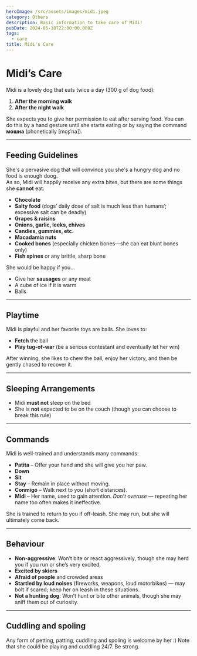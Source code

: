 ```yaml
---
heroImage: /src/assets/images/midi.jpeg
category: Others
description: Basic information to take care of Midi!
pubDate: 2024-05-18T22:00:00.000Z
tags:
  - care
title: Midi's Care
---
```


# Midi’s Care

Midi is a lovely dog that eats twice a day (300 g of dog food):

1. **After the morning walk**  
2. **After the night walk**

She expects you to give her permission to eat after serving food. You can do this by a hand gesture until she starts eating or by saying the command **мошна** (phonetically [moʂˈna]).

---

## Feeding Guidelines  
She's a pervasive dog that will convince you she's a hungry dog and no food is enough doog.  
As so, Midi will happily receive any extra bites, but there are some things she **cannot** eat:

- **Chocolate**  
- **Salty food** (dogs’ daily dose of salt is much less than humans’; excessive salt can be deadly)  
- **Grapes & raisins**  
- **Onions, garlic, leeks, chives**  
- **Candies, gummies, etc.**  
- **Macadamia nuts**  
- **Cooked bones** (especially chicken bones—she can eat blunt bones only)  
- **Fish spines** or any brittle, sharp bone  

She would be happy if you...  
- Give her **sausages** or any meat  
- A cube of ice if it is warm  
- Balls  

---

## Playtime

Midi is playful and her favorite toys are balls. She loves to:

- **Fetch** the ball  
- **Play tug-of-war** (be a serious contestant and eventually let her win)  

After winning, she likes to chew the ball, enjoy her victory, and then be gently chased to recover it.

---

## Sleeping Arrangements

- Midi **must not** sleep on the bed  
- She is **not** expected to be on the couch (though you can choose to break this rule)  

---

## Commands

Midi is well-trained and understands many commands:

- **Patita** – Offer your hand and she will give you her paw.  
- **Down**  
- **Sit**  
- **Stay** – Remain in place without moving.  
- **Conmigo** – Walk next to you (short distances).  
- **Midi** – Her name, used to gain attention. _Don’t overuse_ — repeating her name too often makes it ineffective.

She is trained to return to you if off-leash. She may run, but she will ultimately come back.

---

## Behaviour

- **Non-aggressive**: Won’t bite or react aggressively, though she may herd you if you run or she’s very excited.  
- **Excited by skiers**  
- **Afraid of people** and crowded areas  
- **Startled by loud noises** (fireworks, weapons, loud motorbikes) — may bolt if scared; keep her on leash in these situations.  
- **Not a hunting dog**: Won’t hunt or bite other animals, though she may sniff them out of curiosity.  

---

## Cuddling and spoling  
Any form of petting, patting, cuddling and spoling is welcome by her :)
Note that she could be playing and cuddling 24/7. Be strong.  

